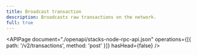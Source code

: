 ```yaml
---
title: Broadcast transaction
description: Broadcasts raw transactions on the network.
full: true
---
```


<APIPage
  document="./openapi/stacks-node-rpc-api.json"
  operations={[{ path: '/v2/transactions', method: 'post' }]}
  hasHead={false}
/>